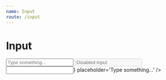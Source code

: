 ```yaml
---
name: Input
route: /input
---
```



# Input

<Playground>
  <VerticalSpacer>
    <Input placeholder='Type something...' />
    <Input placeholder='Disabled input' disabled />
  </VerticalSpacer>
</Playground>

<Playground>
  <VerticalSpacer>
    <Input
      before={<Icon icon='search' />}
      placeholder='Type something...'
    />
  </VerticalSpacer>
</Playground>
